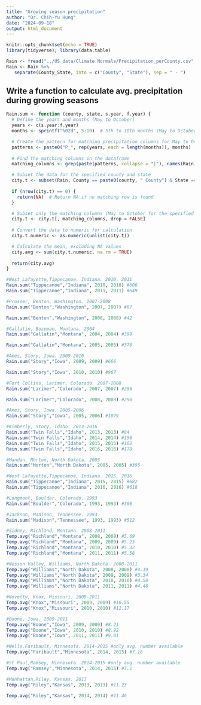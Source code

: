 ```yaml
---
title: "Growing season precipitation"
author: "Dr. Chih-Yu Hung"
date: "2024-09-18"
output: html_document
---
```


```r
knitr::opts_chunk$set(echo = TRUE)
library(tidyverse); library(data.table)

Rain <- fread("../US data/Climate Normals/Precipitation_perCounty.csv", header = TRUE)
Rain <- Rain %>%
   separate(County_State, into = c("County", "State"), sep = " - ")

```

## Write a function to calculate avg. precipitation during growing seasons

```r
Rain.sum <- function (county, state, s.year, f.year) {
  # Define the years and months (May to October)
  years <- c(s.year:f.year)
  months <- sprintf("%02d", 5:10)  # 5th to 10th months (May to October)

  # Create the pattern for matching precipitation columns for May to October
  patterns <- paste0("P_", rep(years, each = length(months)), months)
  
  # Find the matching columns in the dataframe
  matching_columns <- grep(paste(patterns, collapse = "|"), names(Rain), value = TRUE)

  # Subset the data for the specified county and state
  city.t <- subset(Rain, County == paste0(county, " County") & State == state)
  
  if (nrow(city.t) == 0) {
    return(NA)  # Return NA if no matching row is found
  }

  # Subset only the matching columns (May to October for the specified years)
  city.t <- city.t[, matching_columns, drop = FALSE]
  
  # Convert the data to numeric for calculation
  city.t.numeric <- as.numeric(unlist(city.t))

  # Calculate the mean, excluding NA values
  city.avg <- sum(city.t.numeric, na.rm = TRUE)
  
  return(city.avg)
}

```


```r
#West Lafayette,Tippecanoe, Indiana. 2010, 2011
Rain.sum("Tippecanoe","Indiana", 2010, 2010) #606
Rain.sum("Tippecanoe","Indiana", 2011, 2011) #649

```

```r
#Prosser, Benton, Washington. 2007-2008
Rain.sum("Benton","Washington", 2007, 2007) #67

Rain.sum("Benton","Washington", 2008, 2008) #42
```



```r
#Gallatin, Bozeman, Montana. 2004
Rain.sum("Gallatin","Montana", 2004, 2004) #390

Rain.sum("Gallatin","Montana", 2005, 2005) #376
```
```r
#Ames, Story, Iowa. 2009-2010
Rain.sum("Story","Iowa", 2009, 2009) #666

Rain.sum("Story","Iowa", 2010, 2010) #967
```

```r
#Fort Collins, Larimer, Colorado. 2007-2008
Rain.sum("Larimer","Colorado", 2007, 2007) #286

Rain.sum("Larimer","Colorado", 2008, 2008) #290
```

```r
#Ames, Story, Iowa. 2005-2006
Rain.sum("Story","Iowa", 2005, 2006) #1079
```



```r
#Kimberly, Story, Idaho. 2013-2016
Rain.sum("Twin Falls","Idaho", 2013, 2013) #84
Rain.sum("Twin Falls","Idaho", 2014, 2014) #156
Rain.sum("Twin Falls","Idaho", 2015, 2015) #162
Rain.sum("Twin Falls","Idaho", 2016, 2016) #178
```

```r
#Mandan, Morton, North Dakota. 2005
Rain.sum("Morton","North Dakota", 2005, 2005) #395
```

```r
#West Lafayette,Tippecanoe, Indiana. 2015, 2016
Rain.sum("Tippecanoe","Indiana", 2015, 2015) #682
Rain.sum("Tippecanoe","Indiana", 2016, 2016) #618

```

```r
#Longmont, Boulder, Colorado. 1993
Rain.sum("Boulder","Colorado", 1993, 1993) #300
```

```r
#Jackson, Madison, Tennessee. 1993
Rain.sum("Madison","Tennessee", 1993, 1993) #512
```




```r
#Sidney, Richland, Montana. 2008-2011
Temp.avg("Richland","Montana", 2008, 2008) #5.69
Temp.avg("Richland","Montana", 2009, 2009) #5.23
Temp.avg("Richland","Montana", 2010, 2010) #5.32
Temp.avg("Richland","Montana", 2011, 2011) #5.58
```

```r
#Nesson Valley, Williams, North Dakota. 2008-2011
Temp.avg("Williams","North Dakota", 2008, 2008) #4.19
Temp.avg("Williams","North Dakota", 2009, 2009) #3.34
Temp.avg("Williams","North Dakota", 2010, 2010) #4.50
Temp.avg("Williams","North Dakota", 2011, 2011) #4.48
```
```r
#Novelty, Knox, Missouri. 2008-2011
Temp.avg("Knox","Missouri", 2009, 2009) #10.55
Temp.avg("Knox","Missouri", 2010, 2010) #11.17
```

```r
#Boone, Iowa. 2009-2011
Temp.avg("Boone","Iowa", 2009, 2009) #8.21
Temp.avg("Boone","Iowa", 2010, 2010) #8.92
Temp.avg("Boone","Iowa", 2011, 2011) #9.01

```

```r
#Wells,Faribault, Minnesota. 2014-2015 #only avg. number available
Temp.avg("Faribault","Minnesota", 2014, 2015) #7.16
```

```r
#St Paul,Ramsey, Minnesota. 2014-2015 #only avg. number available
Temp.avg("Ramsey","Minnesota", 2014, 2015) #7.1
```




```r
#Manhattan,Riley, Kansas. 2013
Temp.avg("Riley","Kansas", 2013, 2013) #11.23

Temp.avg("Riley","Kansas", 2014, 2014) #11.46
```



